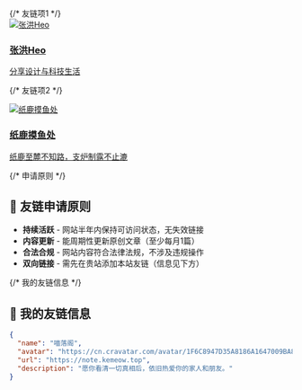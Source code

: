 
<div className="grid grid-cols-1 md:grid-cols-2 gap-6 my-8">
  {/* 友链项1 */}
  <div className="bg-white dark:bg-gray-800 rounded-xl p-5 shadow-md hover:shadow-lg transition-shadow">
    <a href="https://blog.zhheo.com/" target="_blank" rel="noopener noreferrer" className="flex items-start gap-4">
      <img 
        src="https://img.zhheo.com/i/67d8fa75943e4.webp" 
        alt="张洪Heo" 
        className="w-16 h-16 rounded-full object-cover border-2 border-blue-100"
      />
      <div>
        <h3 className="text-xl font-bold text-gray-800 dark:text-white hover:text-blue-600 transition-colors">
          张洪Heo
        </h3>
        <p className="text-gray-600 dark:text-gray-300 mt-2 text-sm">
          分享设计与科技生活
        </p>
      </div>
    </a>
  </div>

  {/* 友链项2 */}
  <div className="bg-white dark:bg-gray-800 rounded-xl p-5 shadow-md hover:shadow-lg transition-shadow">
    <a href="https://blog.zhilu.cyou/" target="_blank" rel="noopener noreferrer" className="flex items-start gap-4">
      <img 
        src="https://www.zhilu.cyou/api/avatar.png" 
        alt="纸鹿摸鱼处" 
        className="w-16 h-16 rounded-full object-cover border-2 border-purple-100"
      />
      <div>
        <h3 className="text-xl font-bold text-gray-800 dark:text-white hover:text-purple-600 transition-colors">
          纸鹿摸鱼处
        </h3>
        <p className="text-gray-600 dark:text-gray-300 mt-2 text-sm">
          纸鹿至麓不知路，支炉制露不止漉
        </p>
      </div>
    </a>
  </div>

</div>

{/* 申请原则 */}
## 📝 友链申请原则
<ul className="space-y-2 mt-6 pl-5 list-disc text-gray-700 dark:text-gray-300">
  <li><strong>持续活跃</strong> - 网站半年内保持可访问状态，无失效链接</li>
  <li><strong>内容更新</strong> - 能周期性更新原创文章（至少每月1篇）</li>
  <li><strong>合法合规</strong> - 网站内容符合法律法规，不涉及违规操作</li>
  <li><strong>双向链接</strong> - 需先在贵站添加本站友链（信息见下方）</li>
</ul>

{/* 我的友链信息 */}
## 🪪 我的友链信息
```json
{
  "name": "喵落阁",
  "avatar": "https://cn.cravatar.com/avatar/1F6C8947D35A8186A1647009BA8BC5F2?size=256",
  "url": "https://note.kemeow.top",
  "description": "愿你看清一切真相后，依旧热爱你的家人和朋友。"
}
```

<Giscus /> 
